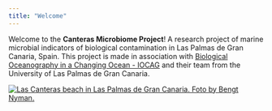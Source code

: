 ```yaml
---
title: "Welcome"
---
```


Welcome to the **Canteras Microbiome Project**! A research project of marine microbial indicators of biological contamination in Las Palmas de Gran Canaria, Spain. This project is made in association with [Biological Oceanography in a Changing Ocean - IOCAG](https://www.gob-iocag.ulpgc.es/) and their team from the University of Las Palmas de Gran Canaria.

[![Las Canteras beach in Las Palmas de Gran Canaria. Foto by Bengt Nyman.](canteras.jpeg)](https://upload.wikimedia.org/wikipedia/commons/1/1e/Playa_de_las_Canteras_2016_33.jpg)